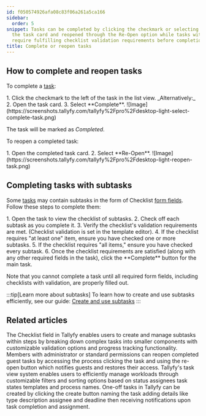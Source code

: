 ```yaml
---
id: f050574926afa08c83f06a261a5ca166
sidebar:
  order: 5
snippet: Tasks can be completed by clicking the checkmark or selecting Complete in
  the task card and reopened through the Re-Open option while tasks with subtasks
  require fulfilling checklist validation requirements before completion.
title: Complete or reopen tasks
---
```



## How to complete and reopen tasks

To complete a [task](/products/pro/tracking-and-tasks/tasks/):

<Steps>
1. Click the checkmark to the left of the task in the list view.
   _Alternatively:_
2. Open the task card.
3. Select **Complete**.
   ![Image](https://screenshots.tallyfy.com/tallyfy%2Fpro%2Fdesktop-light-select-complete-task.png)
</Steps>

The task will be marked as _Completed_.

To reopen a completed task:

<Steps>
1. Open the completed task card.
2. Select **Re-Open**.
   ![Image](https://screenshots.tallyfy.com/tallyfy%2Fpro%2Fdesktop-light-reopen-task.png)
</Steps>

## Completing tasks with subtasks

Some [tasks](/products/pro/tracking-and-tasks/tasks/) may contain subtasks in the form of Checklist [form fields](/products/pro/tracking-and-tasks/tasks/what-are-form-fields-in-tallyfy/). Follow these steps to complete them:

<Steps>
1. Open the task to view the checklist of subtasks.
2. Check off each subtask as you complete it.
3. Verify the checklist's validation requirements are met. (Checklist validation is set in the template editor).
4. If the checklist requires "at least one" item, ensure you have checked one or more subtasks.
5. If the checklist requires "all items," ensure you have checked every subtask.
6. Once the checklist requirements are satisfied (along with any other required fields in the task), click the **Complete** button for the main task.
</Steps>

Note that you cannot complete a task until all required form fields, including checklists with validation, are properly filled out.

:::tip[Learn more about subtasks]
To learn how to create and use subtasks efficiently, see our guide: [Create and use subtasks](/products/pro/tracking-and-tasks/tasks/how-to-create-and-use-subtasks/)
:::


## Related articles
<CardGrid>
<LinkTitleCard header="<b>Tasks > Create and use subtasks</b>" href="/products/pro/tracking-and-tasks/tasks/how-to-create-and-use-subtasks/" > The Checklist field in Tallyfy enables users to create and manage subtasks within steps by breaking down complex tasks into smaller components with customizable validation options and progress tracking functionality. </LinkTitleCard>
<LinkTitleCard header="<b>Guests > Re-open tasks as a guest</b>" href="/products/pro/documenting/guests/how-can-i-re-open-a-completed-guest-task/" > Members with administrator or standard permissions can reopen completed guest tasks by accessing the process clicking the task and using the re-open button which notifies guests and restores their access. </LinkTitleCard>
<LinkTitleCard header="<b>Tasks View > Customize the task view</b>" href="/products/pro/tracking-and-tasks/tasks-view/how-can-i-customize-task-views-in-tallyfy/" > Tallyfy's task view system enables users to efficiently manage workloads through customizable filters and sorting options based on status assignees task states templates and process names. </LinkTitleCard>
<LinkTitleCard header="<b>Tasks > Create a one-off task</b>" href="/products/pro/tracking-and-tasks/tasks/how-to-create-a-one-off-task-in-tallyfy/" > One-off tasks in Tallyfy can be created by clicking the create button naming the task adding details like type description assignee and deadline then receiving notifications upon task completion and assignment. </LinkTitleCard>
</CardGrid>